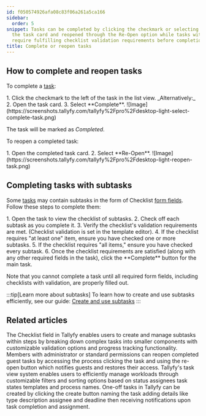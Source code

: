 ```yaml
---
id: f050574926afa08c83f06a261a5ca166
sidebar:
  order: 5
snippet: Tasks can be completed by clicking the checkmark or selecting Complete in
  the task card and reopened through the Re-Open option while tasks with subtasks
  require fulfilling checklist validation requirements before completion.
title: Complete or reopen tasks
---
```



## How to complete and reopen tasks

To complete a [task](/products/pro/tracking-and-tasks/tasks/):

<Steps>
1. Click the checkmark to the left of the task in the list view.
   _Alternatively:_
2. Open the task card.
3. Select **Complete**.
   ![Image](https://screenshots.tallyfy.com/tallyfy%2Fpro%2Fdesktop-light-select-complete-task.png)
</Steps>

The task will be marked as _Completed_.

To reopen a completed task:

<Steps>
1. Open the completed task card.
2. Select **Re-Open**.
   ![Image](https://screenshots.tallyfy.com/tallyfy%2Fpro%2Fdesktop-light-reopen-task.png)
</Steps>

## Completing tasks with subtasks

Some [tasks](/products/pro/tracking-and-tasks/tasks/) may contain subtasks in the form of Checklist [form fields](/products/pro/tracking-and-tasks/tasks/what-are-form-fields-in-tallyfy/). Follow these steps to complete them:

<Steps>
1. Open the task to view the checklist of subtasks.
2. Check off each subtask as you complete it.
3. Verify the checklist's validation requirements are met. (Checklist validation is set in the template editor).
4. If the checklist requires "at least one" item, ensure you have checked one or more subtasks.
5. If the checklist requires "all items," ensure you have checked every subtask.
6. Once the checklist requirements are satisfied (along with any other required fields in the task), click the **Complete** button for the main task.
</Steps>

Note that you cannot complete a task until all required form fields, including checklists with validation, are properly filled out.

:::tip[Learn more about subtasks]
To learn how to create and use subtasks efficiently, see our guide: [Create and use subtasks](/products/pro/tracking-and-tasks/tasks/how-to-create-and-use-subtasks/)
:::


## Related articles
<CardGrid>
<LinkTitleCard header="<b>Tasks > Create and use subtasks</b>" href="/products/pro/tracking-and-tasks/tasks/how-to-create-and-use-subtasks/" > The Checklist field in Tallyfy enables users to create and manage subtasks within steps by breaking down complex tasks into smaller components with customizable validation options and progress tracking functionality. </LinkTitleCard>
<LinkTitleCard header="<b>Guests > Re-open tasks as a guest</b>" href="/products/pro/documenting/guests/how-can-i-re-open-a-completed-guest-task/" > Members with administrator or standard permissions can reopen completed guest tasks by accessing the process clicking the task and using the re-open button which notifies guests and restores their access. </LinkTitleCard>
<LinkTitleCard header="<b>Tasks View > Customize the task view</b>" href="/products/pro/tracking-and-tasks/tasks-view/how-can-i-customize-task-views-in-tallyfy/" > Tallyfy's task view system enables users to efficiently manage workloads through customizable filters and sorting options based on status assignees task states templates and process names. </LinkTitleCard>
<LinkTitleCard header="<b>Tasks > Create a one-off task</b>" href="/products/pro/tracking-and-tasks/tasks/how-to-create-a-one-off-task-in-tallyfy/" > One-off tasks in Tallyfy can be created by clicking the create button naming the task adding details like type description assignee and deadline then receiving notifications upon task completion and assignment. </LinkTitleCard>
</CardGrid>